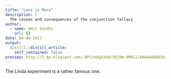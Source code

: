 ```yaml
---
title: "Less is More"
description: |
  The causes and consequences of the conjunction fallacy
author:
  - name: Amit Gandhi
    url: {}
date: 04-08-2021
output:
  distill::distill_article:
    self_contained: false
preview: http://1.bp.blogspot.com/-NPihdAgExh8/UDjHm-6M0LI/AAAAAAAAD3U/iFezqbNNAwQ/s1600/Linda+Venn.jpg
---
```


The Linda experiment is a rather famous one. 
